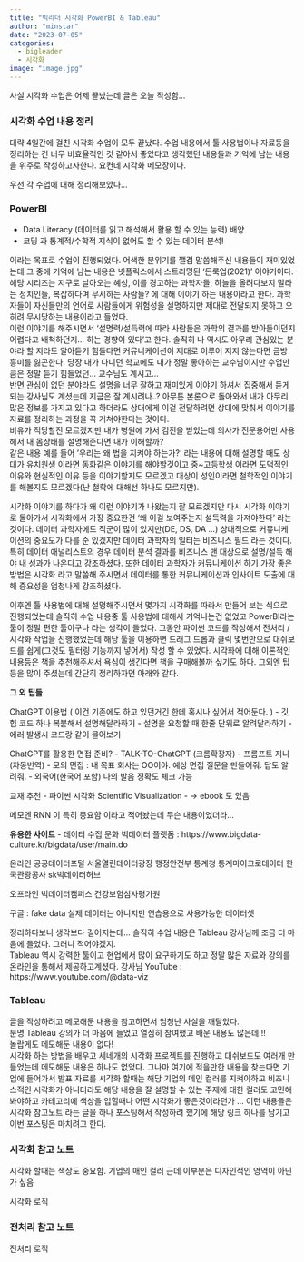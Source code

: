 ```yaml
---
title: "빅리더 시각화 PowerBI & Tableau"
author: "minstar"
date: "2023-07-05"
categories: 
  - bigleader
  - 시각화
image: "image.jpg"
---
```

사실 시각화 수업은 어제 끝났는데 글은 오늘 작성함...  

### 시각화 수업 내용 정리
대략 4일간에 걸친 시각화 수업이 모두 끝났다. 수업 내용에서 툴 사용법이나 자료등을 정리하는 건 너무 비효율적인 것 같아서 좋았다고 생각했던 내용들과 기억에 남는 내용을 위주로 작성하고자한다. 요컨데 시각화 메모장이다.  
  
우선 각 수업에 대해 정리해보았다...  

### PowerBI

- Data Literacy (데이터를 읽고 해석해서 활용 할 수 있는 능력) 배양
- 코딩 과 통계적/수학적 지식이 없어도 할 수 있는 데이터 분석!
  
이라는 목표로 수업이 진행되었다. 어색한 분위기를 깰겸 말씀해주신 내용들이 재미있었는데 그 중에 기억에 남는 내용은 넷플릭스에서 스트리밍된 '돈룩업(2021)' 이야기이다.  
해당 시리즈는 지구로 날아오는 혜성, 이를 경고하는 과학자들, 하늘을 올려다보지 말라는 정치인들, 복잡하다며 무시하는 사람들? 에 대해 이야기 하는 내용이라고 한다. 과학자들이 자신들만의 언어로 사람들에게 위험성을 설명하지만 제대로 전달되지 못하고 오히려 무시당하는 내용이라고 들었다.  
이런 이야기를 해주시면서 '설명력/설득력에 따라 사람들은 과학의 결과를 받아들이던지 어렵다고 배척하던지… 하는 경향이 있다'고 한다. 솔직히 나 역시도 아무리 관심있는 분야라 할 지라도 알아듣기 힘들다면 커뮤니케이션이 제대로 이루어 지지 않는다면 금방 흥미를 잃곤한다. 당장 내가 다니던 학교에도 내가 정말 좋아하는 교수님이지만 수업만큼은 정말 듣기 힘들었던... 교수님도 계시고...  
반면 관심이 없던 분야라도 설명을 너무 잘하고 재미있게 이야기 하셔서 집중해서 듣게되는 강사님도 계셨는데 지금은 잘 계시려나..?
아무튼 본론으로 돌아와서 내가 아무리 많은 정보를 가지고 있다고 하더라도 상대에게 이걸 전달하려면 상대에 맞춰서 이야기를 자료를 정리하는 과정을 꼭 거쳐야한다는 것이다.  
비유가 적당할진 모르겠지만 내가 병원에 가서 검진을 받았는데 의사가 전문용어만 사용해서 내 몸상태를 설명해준다면 내가 이해할까?  
같은 내용 예를 들어 '우리는 왜 법을 지켜야 하는가?' 라는 내용에 대해 설명할 때도 상대가 유치원생 이라면 동화같은 이야기를 해야할것이고 중~고등학생 이라면 도덕적인 이유와 현실적인 이유 등을 이야기할지도 모르겠고 대상이 성인이라면 철학적인 이야기를 해볼지도 모르겠다(난 철학에 대해선 하나도 모르지만).  
  
시각화 이야기를 하다가 왜 이런 이야기가 나왔는지 잘 모르겠지만 다시 시각화 이야기로 돌아가서 시각화에서 가장 중요한건 '왜 이걸 보여주는지 설득력을 가져야한다' 라는 것이다. 데이터 과학자에도 직군이 많이 있지만(DE, DS, DA ...) 상대적으로 커뮤니케이션의 중요도가 다를 순 있겠지만 데이터 과학자의 일터는 비즈니스 필드 라는 것이다.  
특히 데이터 애널리스트의 경우 데이터 분석 결과를 비즈니스 맨 대상으로 설명/설득 해야 내 성과가 나온다고 강조하셨다. 또한 데이터 과학자가 커뮤니케이션 하기 가장 좋은 방법은 시각화 라고 말씀해 주시면서 데이터를 통한 커뮤니케이션과 인사이트 도출에 대해 중요성을 엄청나게 강조하셨다.  
  
이후엔 툴 사용법에 대해 설명해주시면서 몇가지 시각화를 따라서 만들어 보는 식으로 진행되었는데 솔직히 수업 내용중 툴 사용법에 대해서 기억나는건 없었고 PowerBI라는 툴이 정말 편한 툴이구나 라는 생각이 들었다. 그동안 파이썬 코드를 작성해서 전처리 / 시각화 작업을 진행했었는데 해당 툴을 이용하면 드래그 드롭과 클릭 몇번만으로 대쉬보드를 쉽게(그것도 필터링 기능까지 넣어서) 작성 할 수 있었다. 시각화에 대해 이론적인 내용등은 책을 추천해주셔서 욕심이 생긴다면 책을 구매해볼까 싶기도 하다. 그외엔 팁등을 많이 주셨는데 간단히 정리하자면 아래와 같다.  

**그 외 팁들**

ChatGPT 이용법 ( 이건 기존에도 하고 있던거긴 한데 혹시나 싶어서 적어둔다. )
- 깃헙 코드 하나 복붙해서 설명해달라하기
- 설명을 요청할 때 한줄 단위로 알려달라하기
- 에러 발생시 코드랑 같이 물어보기

ChatGPT를 활용한 면접 준비?
- TALK-TO-ChatGPT (크롬확장자)
- 프롬프트 지니 (자동번역)
- 모의 면접 : 내 목표 회사는 OO이야. 예상 면접 질문을 만들어줘. 답도 알려줘.
- 외국어(한국어 포함) 나의 발음 정확도 체크 가능

교재 추천
- 파이썬 시각화 Scientific Visualization
- → ebook 도 있음

메모엔 RNN 이 특히 중요함 이라고 적어놨는데 무슨 내용이었더라...

**유용한 사이트**
- 데이터 수집
문화 빅데이터 플랫폼 : https://www.bigdata-culture.kr/bigdata/user/main.do

온라인
공공데이터포털 서울열린데이터광장 행정안전부 통계청 통계마이크로데이터 한국관광공사 sk빅데이터허브

오프라인
빅데이터캠퍼스 건강보험심사평가원

구글 : fake data 
실제 데이터는 아니지만 연습용으로 사용가능한 데이터셋


정리하다보니 생각보다 길어지는데... 솔직히 수업 내용은 Tableau 강사님께 조금 더 마음에 들었다. 그러니 적어야겠지.  
Tableau 역시 강력한 툴이고 현업에서 많이 요구하기도 하고 정말 많은 자료와 강의를 온라인을 통해서 제공하고계셨다.
강사님 YouTube : https://www.youtube.com/@data-viz

### Tableau

글을 작성하려고 메모해둔 내용을 참고하면서 엄청난 사실을 깨달았다.  
분명 Tableau 강의가 더 마음에 들었고 열심히 참여했고 배운 내용도 많은데!!!  
놀랍게도 메모해둔 내용이 없다!  
시각화 하는 방법을 배우고 세네개의 시각화 프로젝트를 진행하고 대쉬보드도 여러개 만들었는데 메모해둔 내용은 하나도 없었다.
그나마 여기에 적을만한 내용을 찾는다면 기업에 들어가서 발표 자료를 시각화 할때는 해당 기업의 메인 컬러를 지켜야하고 비즈니스적인 시각화가 아니더라도 해당 내용을 잘 설명할 수 있는 주제에 대한 컬러도 고민해봐야하고 카테고리에 색상을 입힐때나 어떤 시각화가 좋은것이라던가 ...
이런 내용들은 시각화 참고노트 라는 글을 하나 포스팅해서 작성하려 했기에 해당 링크 하나를 남기고 이번 포스팅은 마치려고 한다.


### 시각화 참고 노트

시각화 할때는 색상도 중요함. 기업의 매인 컬러
근데 이부분은 디자인적인 영역이 아닌가 싶음

시각화 로직

### 전처리 참고 노트

전처리 로직